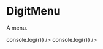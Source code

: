 
<Meta
    title="Buttons/DigitMenu"
    component={DigitMenu}
/>

# DigitMenu

A menu.

<Preview>
    <Story name="Menu">
        <DigitMenu 
            valueToTextMap={{
                icecream: "Icecream",
                candy: "Candy",
                soda: "Soda"
            }} 
            order={["icecream", "candy", "soda"]}
            onClick={(r) => console.log(r)}
        />
    </Story>
    <Story name="Menu ExpandMore icon">
        <DigitMenu 
            icon={ExpandMore}
            valueToTextMap={{
                icecream: "Icecream",
                candy: "Candy",
                soda: "Soda"
            }} 
            order={["icecream", "candy", "soda"]}
            onClick={(r) => console.log(r)}
        />
    </Story>
</Preview>


<Props of={DigitMenu} />
